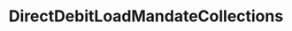 ---
id: direct-debit-load-mandate-collections
title: "DirectDebitLoadMandateCollections"
description: "DirectDebitLoadMandateCollections"
custom_edit_url: null
---